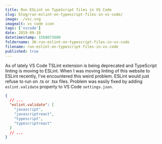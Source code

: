 ```yaml
---
title: Run ESLint on TypeScript files in VS Code
slug: blog/run-eslint-on-typescript-files-in-vs-code/
image: ./vsc.svg
imagealt: vs code icon
tags: ['vscode']
date: 2019-09-10
datetimestamp: 1568073600
foldername: 36-run-eslint-on-typescript-files-in-vs-code
filename: run-eslint-on-typescript-files-in-vs-code
published: true
---
```


As of lately VS Code TSLint extension is being deprecated and TypeScript linting is moving to ESLint. When I was moving linting of this website to ESLint recently, I've encountered this weird problem. ESLint would just refuse to run on .ts or .tsx files. Problem was easily fixed by adding `eslint.validate` property to VS Code `settings.json`.

```json
{
  // ...
  "eslint.validate": [
    "javascript",
    "javascriptreact",
    "typescript",
    "typescriptreact"
  ]
  // ...
}
```
